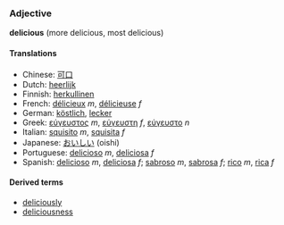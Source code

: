 ===Adjective===
'''delicious''' (more delicious, most delicious)

====Translations====
*Chinese: [[可口]]
*Dutch: [[heerlijk]]
*Finnish: [[herkullinen]]
*French: [[délicieux]] ''m'', [[délicieuse]] ''f''
*German: [[köstlich]], [[lecker]]
*Greek: [[εύγευστος]] ''m'', [[εύγευστη]] ''f'', [[εύγευστο]] ''n''
*Italian: [[squisito]] ''m'', [[squisita]] ''f''
*Japanese: [[おいしい]] (oishi)
*Portuguese: [[delicioso]] ''m'', [[deliciosa]] ''f''
*Spanish: [[delicioso]] ''m'', [[deliciosa]] ''f''; [[sabroso]] ''m'', [[sabrosa]] ''f''; [[rico]] ''m'', [[rica]] ''f''

====Derived terms====
*[[deliciously]]
*[[deliciousness]]
